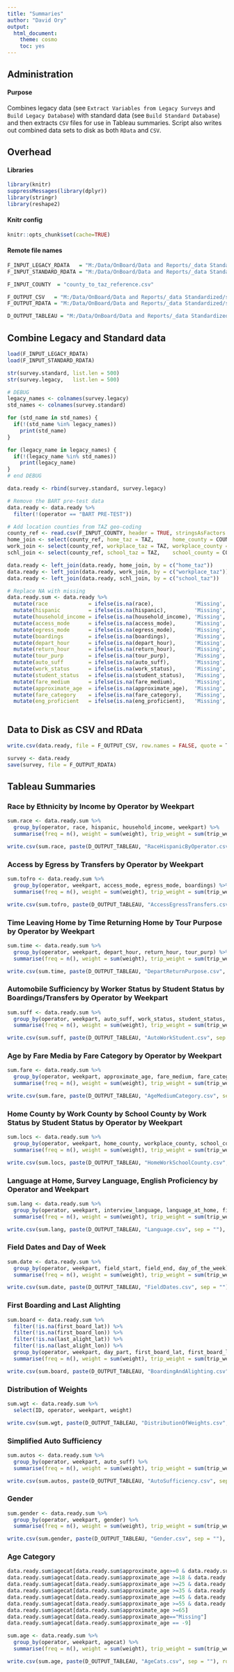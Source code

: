 ```yaml
---
title: "Summaries"
author: "David Ory"
output:
  html_document:
    theme: cosmo
    toc: yes
---
```

## Administration

#### Purpose
Combines legacy data (see `Extract Variables from Legacy Surveys` and `Build Legacy Database`) with standard data (see `Build Standard Database`) and then extracts `CSV` files for use in Tableau summaries.  Script also writes out combined data sets to disk as both `RData` and `CSV`.

## Overhead

#### Libraries
```r
library(knitr)
suppressMessages(library(dplyr))
library(stringr)
library(reshape2)
```

#### Knitr config
```r
knitr::opts_chunk$set(cache=TRUE)
```

#### Remote file names
```r
F_INPUT_LEGACY_RDATA   = "M:/Data/OnBoard/Data and Reports/_data Standardized/survey_legacy.RData"
F_INPUT_STANDARD_RDATA = "M:/Data/OnBoard/Data and Reports/_data Standardized/survey_standard.RData"

F_INPUT_COUNTY  = "county_to_taz_reference.csv"

F_OUTPUT_CSV   = "M:/Data/OnBoard/Data and Reports/_data Standardized/share_data/survey.csv"
F_OUTPUT_RDATA = "M:/Data/OnBoard/Data and Reports/_data Standardized/share_data/survey.RData"

D_OUTPUT_TABLEAU = "M:/Data/OnBoard/Data and Reports/_data Standardized/tableau/"
```

## Combine Legacy and Standard data
```r
load(F_INPUT_LEGACY_RDATA)
load(F_INPUT_STANDARD_RDATA)

str(survey.standard, list.len = 500)
str(survey.legacy,   list.len = 500)

# DEBUG
legacy_names <- colnames(survey.legacy)
std_names <- colnames(survey.standard)

for (std_name in std_names) {
  if(!(std_name %in% legacy_names))
    print(std_name)
}

for (legacy_name in legacy_names) {
  if(!(legacy_name %in% std_names))
    print(legacy_name)
}
# end DEBUG

data.ready <- rbind(survey.standard, survey.legacy)

# Remove the BART pre-test data
data.ready <- data.ready %>%
  filter(!(operator == "BART PRE-TEST"))

# Add location counties from TAZ geo-coding
county_ref <- read.csv(F_INPUT_COUNTY, header = TRUE, stringsAsFactors = FALSE)
home_join <- select(county_ref, home_taz = TAZ,      home_county = COUNTY)
work_join <- select(county_ref, workplace_taz = TAZ, workplace_county = COUNTY)
schl_join <- select(county_ref, school_taz = TAZ,    school_county = COUNTY)

data.ready <- left_join(data.ready, home_join, by = c("home_taz"))
data.ready <- left_join(data.ready, work_join, by = c("workplace_taz"))
data.ready <- left_join(data.ready, schl_join, by = c("school_taz"))

# Replace NA with missing
data.ready.sum <- data.ready %>%
  mutate(race             = ifelse(is.na(race),             'Missing', race)) %>%
  mutate(hispanic         = ifelse(is.na(hispanic),         'Missing', hispanic)) %>%
  mutate(household_income = ifelse(is.na(household_income), 'Missing', household_income)) %>%
  mutate(access_mode      = ifelse(is.na(access_mode),      'Missing', access_mode)) %>%
  mutate(egress_mode      = ifelse(is.na(egress_mode),      'Missing', egress_mode)) %>%
  mutate(boardings        = ifelse(is.na(boardings),        'Missing', boardings)) %>%
  mutate(depart_hour      = ifelse(is.na(depart_hour),      'Missing', depart_hour)) %>%
  mutate(return_hour      = ifelse(is.na(return_hour),      'Missing', return_hour)) %>%
  mutate(tour_purp        = ifelse(is.na(tour_purp),        'Missing', tour_purp)) %>%
  mutate(auto_suff        = ifelse(is.na(auto_suff),        'Missing', auto_suff)) %>%
  mutate(work_status      = ifelse(is.na(work_status),      'Missing', work_status)) %>%
  mutate(student_status   = ifelse(is.na(student_status),   'Missing', student_status)) %>%
  mutate(fare_medium      = ifelse(is.na(fare_medium),      'Missing', fare_medium)) %>%
  mutate(approximate_age  = ifelse(is.na(approximate_age),  'Missing', approximate_age)) %>%
  mutate(fare_category    = ifelse(is.na(fare_category),    'Missing', fare_category)) %>%
  mutate(eng_proficient   = ifelse(is.na(eng_proficient),   'Missing', eng_proficient))
  
```

## Data to Disk as CSV and RData
```r
write.csv(data.ready, file = F_OUTPUT_CSV, row.names = FALSE, quote = T)

survey <- data.ready
save(survey, file = F_OUTPUT_RDATA)
```


## Tableau Summaries

### Race by Ethnicity by Income by Operator by Weekpart
```r
sum.race <- data.ready.sum %>%
  group_by(operator, race, hispanic, household_income, weekpart) %>%
  summarise(freq = n(), weight = sum(weight), trip_weight = sum(trip_weight))

write.csv(sum.race, paste(D_OUTPUT_TABLEAU, "RaceHispanicByOperator.csv", sep = ""), row.names = FALSE, quote = T)
```

###  Access by Egress by Transfers by Operator by Weekpart
```r
sum.tofro <- data.ready.sum %>%
  group_by(operator, weekpart, access_mode, egress_mode, boardings) %>%
  summarise(freq = n(), weight = sum(weight), trip_weight = sum(trip_weight))

write.csv(sum.tofro, paste(D_OUTPUT_TABLEAU, "AccessEgressTransfers.csv", sep = ""), row.names = FALSE, quote = T)

```

### Time Leaving Home by Time Returning Home by Tour Purpose by Operator by Weekpart
```r
sum.time <- data.ready.sum %>%
  group_by(operator, weekpart, depart_hour, return_hour, tour_purp) %>%
  summarise(freq = n(), weight = sum(weight), trip_weight = sum(trip_weight))

write.csv(sum.time, paste(D_OUTPUT_TABLEAU, "DepartReturnPurpose.csv", sep = ""), row.names = FALSE, quote = T)

```

### Automobile Sufficiency by Worker Status by Student Status by Boardings/Transfers by Operator by Weekpart
```r
sum.suff <- data.ready.sum %>%
  group_by(operator, weekpart, auto_suff, work_status, student_status, boardings) %>%
  summarise(freq = n(), weight = sum(weight), trip_weight = sum(trip_weight))

write.csv(sum.suff, paste(D_OUTPUT_TABLEAU, "AutoWorkStudent.csv", sep = ""), row.names = FALSE, quote = T)

```

### Age by Fare Media by Fare Category by Operator by Weekpart
```r
sum.fare <- data.ready.sum %>%
  group_by(operator, weekpart, approximate_age, fare_medium, fare_category) %>%
  summarise(freq = n(), weight = sum(weight), trip_weight = sum(trip_weight))

write.csv(sum.fare, paste(D_OUTPUT_TABLEAU, "AgeMediumCategory.csv", sep = ""), row.names = FALSE, quote = T)

```

### Home County by Work County by School County by Work Status by Student Status by Operator by Weekpart
```r
sum.locs <- data.ready.sum %>%
  group_by(operator, weekpart, home_county, workplace_county, school_county, work_status, student_status) %>%
  summarise(freq = n(), weight = sum(weight), trip_weight = sum(trip_weight))

write.csv(sum.locs, paste(D_OUTPUT_TABLEAU, "HomeWorkSchoolCounty.csv", sep = ""), row.names = FALSE, quote = T)

```

### Language at Home, Survey Language, English Proficiency by Operator and Weekpart
```r
sum.lang <- data.ready.sum %>%
  group_by(operator, weekpart, interview_language, language_at_home, field_language, eng_proficient) %>%
  summarise(freq = n(), weight = sum(weight), trip_weight = sum(trip_weight))

write.csv(sum.lang, paste(D_OUTPUT_TABLEAU, "Language.csv", sep = ""), row.names = FALSE, quote = T)

```

### Field Dates and Day of Week
```r
sum.date <- data.ready.sum %>%
  group_by(operator, weekpart, field_start, field_end, day_of_the_week) %>%
  summarise(freq = n(), weight = sum(weight), trip_weight = sum(trip_weight))

write.csv(sum.date, paste(D_OUTPUT_TABLEAU, "FieldDates.csv", sep = ""), row.names = FALSE, quote = T)

```

### First Boarding and Last Alighting
```r
sum.board <- data.ready.sum %>%
  filter(!is.na(first_board_lat)) %>%
  filter(!is.na(first_board_lon)) %>%
  filter(!is.na(last_alight_lat)) %>%
  filter(!is.na(last_alight_lon)) %>%
  group_by(operator, weekpart, day_part, first_board_lat, first_board_lon, last_alight_lat, last_alight_lon) %>%
  summarise(freq = n(), weight = sum(weight), trip_weight = sum(trip_weight))

write.csv(sum.board, paste(D_OUTPUT_TABLEAU, "BoardingAndAlighting.csv", sep = ""), row.names = FALSE, quote = T)

```

### Distribution of Weights
```r
sum.wgt <- data.ready.sum %>%
  select(ID, operator, weekpart, weight)

write.csv(sum.wgt, paste(D_OUTPUT_TABLEAU, "DistributionOfWeights.csv", sep = ""), row.names = FALSE, quote = T)

```
### Simplified Auto Sufficiency
```r
sum.autos <- data.ready.sum %>%
  group_by(operator, weekpart, auto_suff) %>%
  summarise(freq = n(), weight = sum(weight), trip_weight = sum(trip_weight))

write.csv(sum.autos, paste(D_OUTPUT_TABLEAU, "AutoSufficiency.csv", sep = ""), row.names = FALSE, quote = T)

```
### Gender
```r
sum.gender <- data.ready.sum %>%
  group_by(operator, weekpart, gender) %>%
  summarise(freq = n(), weight = sum(weight), trip_weight = sum(trip_weight))

write.csv(sum.gender, paste(D_OUTPUT_TABLEAU, "Gender.csv", sep = ""), row.names = FALSE, quote = T)

```

### Age Category
```r

data.ready.sum$agecat[data.ready.sum$approximate_age>=0 & data.ready.sum$approximate_age <= 17]     <- "17 or Younger"
data.ready.sum$agecat[data.ready.sum$approximate_age >=18 & data.ready.sum$approximate_age <= 24]   <- "18 to 24"
data.ready.sum$agecat[data.ready.sum$approximate_age >=25 & data.ready.sum$approximate_age <= 34]   <- "25 to 34"
data.ready.sum$agecat[data.ready.sum$approximate_age >=35 & data.ready.sum$approximate_age <= 44]   <- "35 to 44"
data.ready.sum$agecat[data.ready.sum$approximate_age >=45 & data.ready.sum$approximate_age <= 54]   <- "45 to 54"
data.ready.sum$agecat[data.ready.sum$approximate_age >=55 & data.ready.sum$approximate_age <= 64]   <- "55 to 64"
data.ready.sum$agecat[data.ready.sum$approximate_age >=65]                                          <- "65+"
data.ready.sum$agecat[data.ready.sum$approximate_age=="Missing"]                                    <- "Missing"
data.ready.sum$agecat[data.ready.sum$approximate_age == -9]                                         <- "Missing"

sum.age <- data.ready.sum %>%
  group_by(operator, weekpart, agecat) %>%
  summarise(freq = n(), weight = sum(weight), trip_weight = sum(trip_weight))

write.csv(sum.age, paste(D_OUTPUT_TABLEAU, "AgeCats.csv", sep = ""), row.names = FALSE, quote = T)

```
